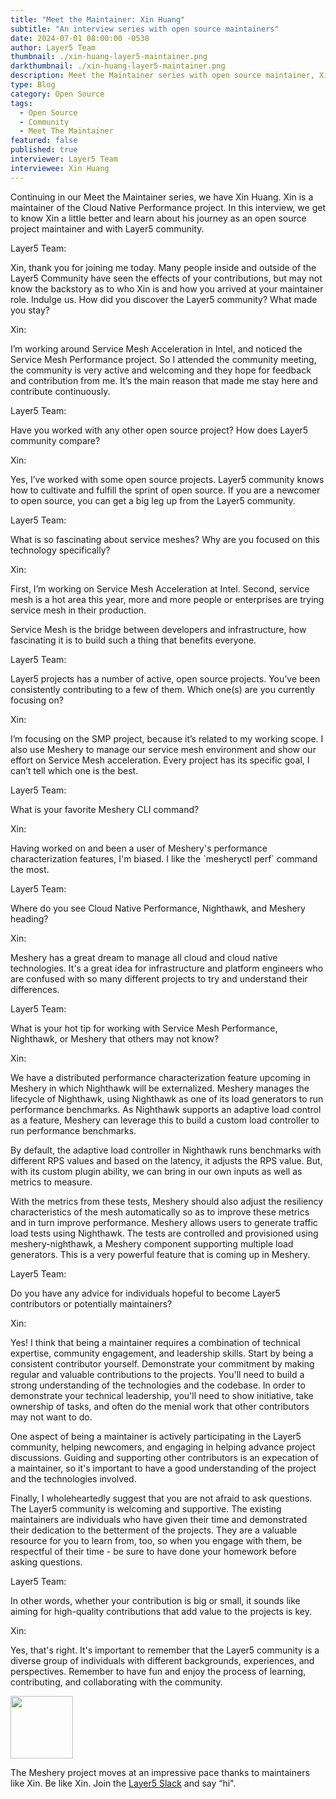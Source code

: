 ```yaml
---
title: "Meet the Maintainer: Xin Huang"
subtitle: "An interview series with open source maintainers"
date: 2024-07-01 08:00:00 -0530
author: Layer5 Team
thumbnail: ./xin-huang-layer5-maintainer.png
darkthumbnail: ./xin-huang-layer5-maintainer.png
description: Meet the Maintainer series with open source maintainer, Xin Huang
type: Blog
category: Open Source
tags:
  - Open Source
  - Community
  - Meet The Maintainer
featured: false
published: true
interviewer: Layer5 Team
interviewee: Xin Huang
---
```



<BlogWrapper>
<MeetTheMaintainer>

<div class="intro">
<p>Continuing in our Meet the Maintainer series, we have <Link to="/community/members/xin-huang">Xin Huang</Link>. Xin is a maintainer of the <Link to="/projects/service-mesh-performance">Cloud Native Performance</Link> project. In this interview, we get to know Xin a little better and learn about his journey as an open source project maintainer and with Layer5 community.</p>
</div>

<div class="interviewer">
<span>Layer5 Team:</span>
  <p>
    Xin, thank you for joining me today. Many people inside and outside of the Layer5 Community have seen the effects of your contributions, but may not know the backstory as to who Xin  is and how you arrived at your maintainer role. Indulge us. How did you discover the Layer5 community? What made you stay?
  </p>
</div>

<div class="interviewee">
<span>Xin:</span>
  <p>
    I’m working around Service Mesh Acceleration in Intel, and noticed the Service Mesh Performance project. So I attended the community meeting, the community is very active and welcoming and they hope for feedback and contribution from me. It’s the main reason that made me stay here and contribute continuously.
  </p>
</div>

<div class="interviewer">
<span>Layer5 Team:</span>
  <p>
     Have you worked with any other open source project? How does <Link to="/community">Layer5 community</Link> compare?
  </p>
</div>

<div class="interviewee">
<span>Xin:</span>
  <p>Yes, I’ve worked with some open source projects. Layer5 community knows how to cultivate and  fulfill the sprint of open source. If you are a newcomer to open source, you can get a big leg up from the Layer5 community.</p>
</div>

<div class="interviewer">
<span>Layer5 Team:</span>
  <p>
    What is so fascinating about service meshes? Why are you focused on this technology specifically?
  </p>
</div>

<div class="interviewee">
<span>Xin:</span>
  <p> 
    First, I’m working on Service Mesh Acceleration at Intel. Second, service mesh is a hot area this year, more and more people or enterprises are trying service mesh in their production.
  </p>
  <p>Service Mesh is the bridge between developers and infrastructure, how fascinating it is to build such a thing that benefits everyone.</p>
</div>

<div class="interviewer">
<span>Layer5 Team:</span>
  <p>
  <Link to="/projects">Layer5 projects</Link> has a number of active, open source projects. You’ve been consistently contributing to a few of them. Which one(s) are you currently focusing on?
  </p>
</div>

<div class="interviewee">
<span>Xin:</span>
  <p>
    I’m focusing on the SMP project, because it’s related to my working scope. I also use Meshery to manage our service mesh environment and show our effort on Service Mesh acceleration. Every project has its specific goal, I can’t tell which one is the best.
  </p>
</div>

<div class="interviewer">
<span>Layer5 Team:</span>
  <p>
    What is your favorite Meshery CLI command?
  </p>
</div>

<div class="interviewee">
<span>Xin:</span>
  <p>
    Having worked on and been a user of Meshery's performance characterization features, I'm biased. I like the `mesheryctl perf` command the most.
  </p>
</div>

<div class="interviewer">
<span>Layer5 Team:</span>
  <p>
    Where do you see Cloud Native Performance, Nighthawk, and Meshery heading?
  </p>
</div>

<div class="interviewee">
<span>Xin:</span>
  <p>
    Meshery has a great dream to manage all cloud and cloud native technologies. It's a great idea for infrastructure and platform engineers who are confused with so many different projects to try and understand their differences.
  </p>
</div>

<div class="interviewer">
<span>Layer5 Team:</span>
  <p>
    What is your hot tip for working with Service Mesh Performance, Nighthawk, or Meshery that others may not know?
  </p>
</div>

<div class="interviewee">
<span>Xin:</span>
  <p>
    We have a distributed performance characterization feature upcoming in Meshery in which <Link to="/project/nighthawk">Nighthawk</Link> will be externalized. Meshery manages the lifecycle of Nighthawk, using Nighthawk as one of its load generators to run performance benchmarks. As Nighthawk supports an adaptive load control as a feature, Meshery can leverage this to build a custom load controller to run performance benchmarks.
  </p>

  <p>
    By default, the adaptive load controller in Nighthawk runs benchmarks with different RPS values and based on the latency, it adjusts the RPS value. But, with its custom plugin ability, we can bring in our own inputs as well as metrics to measure.
  </p>

  <p>
    With the metrics from these tests, Meshery should also adjust the resiliency characteristics of the mesh automatically so as to improve these metrics and in turn improve performance. Meshery allows users to generate traffic load tests using Nighthawk. The tests are controlled and provisioned using meshery-nighthawk, a Meshery component supporting multiple load generators. This is a very powerful feature that is coming up in Meshery.
  </p>
</div>

<div class="interviewer">
<span>Layer5 Team:</span>
  <p>
    Do you have any advice for individuals hopeful to become Layer5 contributors or potentially maintainers?
  </p>
</div>

<div class="interviewee">
<span>Xin:</span>
  <p>
    Yes! I think that being a maintainer requires a combination of technical expertise, community engagement, and leadership skills. Start by being a consistent contributor yourself. Demonstrate your commitment by making regular and valuable contributions to the projects. You'll need to build a strong understanding of the technologies and the codebase. In order to demonstrate your technical leadership, you'll need to show initiative, take ownership of tasks, and often do the menial work that other contributors may not want to do.
  </p>

  <p>
    One aspect of being a maintainer is actively participating in the Layer5 community, helping newcomers, and engaging in helping advance project discussions. Guiding and supporting other contributors is an expecation of a maintainer, so it's important to have a good understanding of the project and the technologies involved.
  </p>

  <p>Finally, I wholeheartedly suggest that you are not afraid to ask questions. The Layer5 community is welcoming and supportive. The existing maintainers are individuals who have given their time and demonstrated their dedication to the betterment of the projects. They are a valuable resource for you to learn from, too, so when you engage with them, be respectful of their time - be sure to have done your homework before asking questions.</p>
</div>

<div class="interviewer">
<span>Layer5 Team:</span><p>In other words, whether your contribution is big or small, it sounds like aiming for high-quality contributions that add value to the projects is key.</p>
</div>

<div class="interviewee">
<span>Xin:</span>
<p>Yes, that's right. It's important to remember that the Layer5 community is a diverse group of individuals with different backgrounds, experiences, and perspectives. Remember to have fun and enjoy the process of learning, contributing, and collaborating with the community.</p>
</div>

<div class="note"><img src={ForkLift} height="100px" /><p>The Meshery project moves at an impressive pace thanks to maintainers like Xin. Be like Xin. Join the <a href="https://slack.layer5.io">Layer5 Slack</a> and say “hi".</p></div>

</MeetTheMaintainer>
</BlogWrapper>